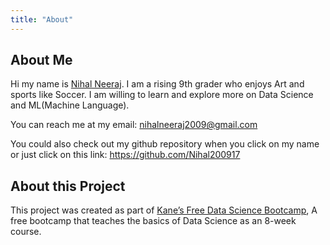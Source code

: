 ```yaml
---
title: "About"
---
```


## About Me

Hi my name is [Nihal Neeraj](https://github.com/Nihal200917). I am a rising 9th grader who enjoys Art and sports like Soccer. I am willing to learn and explore more on Data Science and ML(Machine Language).

You can reach me at my email: [nihalneeraj2009@gmail.com](nihalneeraj2009@gmail.com)

You could also check out my github repository when you click on my name or just click on this link: [https://github.com/Nihal200917](https://github.com/Nihal200917)

## About this Project

This project was created as part of [Kane's Free Data Science Bootcamp](https://bootcamp.davidkane.info/schedule.html), A free bootcamp that teaches the basics of Data Science as an 8-week course.